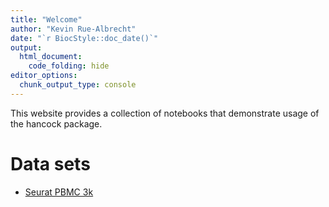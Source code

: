 ```yaml
---
title: "Welcome"
author: "Kevin Rue-Albrecht"
date: "`r BiocStyle::doc_date()`"
output:
  html_document:
    code_folding: hide
editor_options: 
  chunk_output_type: console
---
```


This website provides a collection of notebooks that demonstrate usage of the hancock package.

# Data sets

- [Seurat PBMC 3k](0-Seurat_PBMC3k_tutorial_TENxPBMCData.html)
